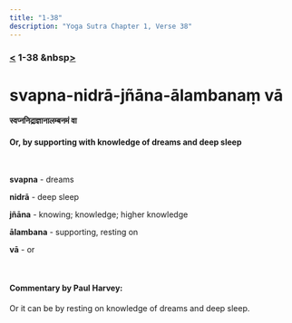 ```yaml
---
title: "1-38"
description: "Yoga Sutra Chapter 1, Verse 38"
---
```


### [<](/Chapter-1/1-37/) 1-38 &nbsp[>](/Chapter-1/1-39/)

# svapna-nidrā-jñāna-ālambanaṃ vā

#### स्वप्ननिद्राज्ञानालम्बनमं वा

#### Or, by supporting with knowledge of dreams and deep sleep

<br />

**svapna** - dreams <br />

**nidrā** - deep sleep <br />

**jñāna** - knowing; knowledge; higher knowledge <br />

**ālambana** - supporting, resting on <br />

**vā** - or <br />

<br />

#### Commentary by Paul Harvey:

Or it can be by resting on knowledge of dreams and deep sleep.
